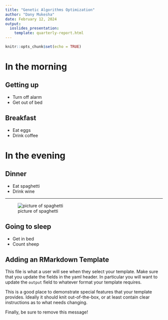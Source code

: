 ---
title: "Genetic Algorithms Optimization"
author: "Dany Mukesha"
date: February 12, 2024
output: 
  ioslides_presentation:
    template: quarterly-report.html
---

```{r setup, include=FALSE}
knitr::opts_chunk$set(echo = TRUE)
```


# In the morning

## Getting up

- Turn off alarm
- Get out of bed

## Breakfast

- Eat eggs
- Drink coffee

# In the evening

## Dinner

- Eat spaghetti
- Drink wine

----------

![picture of spaghetti](images/spaghetti.jpg)

## Going to sleep

- Get in bed
- Count sheep


## Adding an RMarkdown Template

This file is what a user will see when they select your template. Make sure that you update the fields in the yaml header. In particular you will want to update the `output` field to whatever format your template requires.

This is a good place to demonstrate special features that your template provides. Ideally it should knit out-of-the-box, or at least contain clear instructions as to what needs changing.

Finally, be sure to remove this message!
